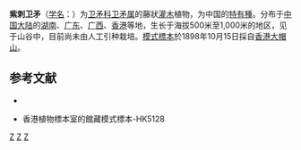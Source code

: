 {{Speciesbox 
| taxon = Euonymus angustatus
| authority = Sprague
}}

'''紫刺卫矛'''（[[学名|学名]]：{{lang|la|''Euonymus angustatus''}}）为[[卫矛科|卫矛科]][[卫矛属|卫矛属]]的藤狀[[灌木|灌木]]植物，为中国的[[特有種|特有種]]。分布于[[中国大陆|中国大陆]]的[[湖南|湖南]]、[[广东|广东]]、[[广西|广西]]、[[香港|香港]]等地，生长于海拔500米至1,000米的地区，见于山谷中，目前尚未由人工引种栽培。[[模式標本|模式標本]]於1898年10月15日採自[[香港|香港]][[大帽山|大帽山]]。

== 参考文献 ==
<div class="references-small">
* {{cite web| url =http://www.bioinfo.cn/db05/KmzwSpecies.php?action=view&id=2449| title =紫刺卫矛| work =《中国高等植物数据库全库》| publisher =中国科学院微生物研究所| author =昆明植物研究所| accessdate =2009-02-23| deadurl =yes| archiveurl =https://web.archive.org/web/20160305023448/http://www.bioinfo.cn/db05/KmzwSpecies.php?action=view&id=2449| archivedate =2016-03-05}}
</div>
*香港植物標本室的館藏模式標本-HK5128

{{Taxonbar}}

[[Category:卫矛属|Z]]
[[Category:香港植物|Z]]

[[Category:中國特有植物|Z]]